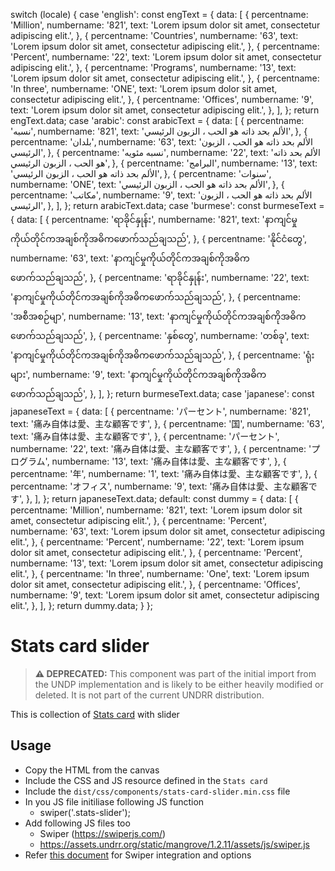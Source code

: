 
  switch (locale) {
    case 'english':
      const engText = {
        data: [
          {
            percentname: 'Million',
            numbername: '821',
            text: 'Lorem ipsum dolor sit amet, consectetur adipiscing elit.',
          },
          {
            percentname: 'Countries',
            numbername: '63',
            text: 'Lorem ipsum dolor sit amet, consectetur adipiscing elit.',
          },
          {
            percentname: 'Percent',
            numbername: '22',
            text: 'Lorem ipsum dolor sit amet, consectetur adipiscing elit.',
          },
          {
            percentname: 'Programs',
            numbername: '13',
            text: 'Lorem ipsum dolor sit amet, consectetur adipiscing elit.',
          },
          {
            percentname: 'In three',
            numbername: 'ONE',
            text: 'Lorem ipsum dolor sit amet, consectetur adipiscing elit.',
          },
          {
            percentname: 'Offices',
            numbername: '9',
            text: 'Lorem ipsum dolor sit amet, consectetur adipiscing elit.',
          },
        ],
      };
      return engText.data;
    case 'arabic':
      const arabicText = {
        data: [
          {
            percentname: 'نسبه',
            numbername: '821',
            text: 'الألم بحد ذاته هو الحب ، الزبون الرئيسي',
          },
          {
            percentname: 'بلدان',
            numbername: '63',
            text: 'الألم بحد ذاته هو الحب ، الزبون الرئيسي',
          },
          {
            percentname: 'نسبه مئويه',
            numbername: '22',
            text: 'الألم بحد ذاته هو الحب ، الزبون الرئيسي',
          },
          {
            percentname: 'البرامج',
            numbername: '13',
            text: 'الألم بحد ذاته هو الحب ، الزبون الرئيسي',
          },
          {
            percentname: 'سنوات',
            numbername: 'ONE',
            text: 'الألم بحد ذاته هو الحب ، الزبون الرئيسي',
          },
          {
            percentname: 'مكاتب',
            numbername: '9',
            text: 'الألم بحد ذاته هو الحب ، الزبون الرئيسي',
          },
        ],
      };
      return arabicText.data;
    case 'burmese':
      const burmeseText = {
        data: [
          {
            percentname: 'ရာခိုင်နှုန်း',
            numbername: '821',
            text: 'နာကျင်မှုကိုယ်တိုင်ကအချစ်ကိုအဓိကဖောက်သည်ချသည်',
          },
          {
            percentname: 'နိုင်ငံတွေ',
            numbername: '63',
            text: 'နာကျင်မှုကိုယ်တိုင်ကအချစ်ကိုအဓိကဖောက်သည်ချသည်',
          },
          {
            percentname: 'ရာခိုင်နှုန်း',
            numbername: '22',
            text: 'နာကျင်မှုကိုယ်တိုင်ကအချစ်ကိုအဓိကဖောက်သည်ချသည်',
          },
          {
            percentname: 'အစီအစဉ်မျာ',
            numbername: '13',
            text: 'နာကျင်မှုကိုယ်တိုင်ကအချစ်ကိုအဓိကဖောက်သည်ချသည်',
          },
          {
            percentname: 'နှစ်တွေ',
            numbername: 'တစ်ခု',
            text: 'နာကျင်မှုကိုယ်တိုင်ကအချစ်ကိုအဓိကဖောက်သည်ချသည်',
          },
          {
            percentname: 'ရုံးများ',
            numbername: '9',
            text: 'နာကျင်မှုကိုယ်တိုင်ကအချစ်ကိုအဓိကဖောက်သည်ချသည်',
          },
        ],
      };
      return burmeseText.data;
    case 'japanese':
      const japaneseText = {
        data: [
          {
            percentname: 'パーセント',
            numbername: '821',
            text: '痛み自体は愛、主な顧客です',
          },
          {
            percentname: '国',
            numbername: '63',
            text: '痛み自体は愛、主な顧客です',
          },
          {
            percentname: 'パーセント',
            numbername: '22',
            text: '痛み自体は愛、主な顧客です',
          },
          {
            percentname: 'プログラム',
            numbername: '13',
            text: '痛み自体は愛、主な顧客です',
          },
          {
            percentname: '年',
            numbername: '1',
            text: '痛み自体は愛、主な顧客です',
          },
          {
            percentname: 'オフィス',
            numbername: '9',
            text: '痛み自体は愛、主な顧客です',
          },
        ],
      };
      return japaneseText.data;
    default:
      const dummy = {
        data: [
          {
            percentname: 'Million',
            numbername: '821',
            text: 'Lorem ipsum dolor sit amet, consectetur adipiscing elit.',
          },
          {
            percentname: 'Percent',
            numbername: '63',
            text: 'Lorem ipsum dolor sit amet, consectetur adipiscing elit.',
          },
          {
            percentname: 'Percent',
            numbername: '22',
            text: 'Lorem ipsum dolor sit amet, consectetur adipiscing elit.',
          },
          {
            percentname: 'Percent',
            numbername: '13',
            text: 'Lorem ipsum dolor sit amet, consectetur adipiscing elit.',
          },
          {
            percentname: 'In three',
            numbername: 'One',
            text: 'Lorem ipsum dolor sit amet, consectetur adipiscing elit.',
          },
          {
            percentname: 'Offices',
            numbername: '9',
            text: 'Lorem ipsum dolor sit amet, consectetur adipiscing elit.',
          },
        ],
      };
      return dummy.data;
  }
};

<Meta of={StatsCardSliderStories} />

# Stats card slider

> **⚠️ DEPRECATED:** This component was part of the initial import from the UNDP implementation and is likely to be either heavily modified or deleted. It is not part of the current UNDRR distribution.

This is collection of [Stats card](/docs/components-ui-components-cards-stats-card--stats-card) with slider

<Canvas of={StatsCardSliderStories.StatsCardSlider} meta={StatsCardSliderStories} />

## Usage

- Copy the HTML from the canvas
- Include the CSS and JS resource defined in the `Stats card`
- Include the `dist/css/components/stats-card-slider.min.css` file
- In you JS file initiliase following JS function
  - swiper('.stats-slider');
- Add following JS files too
  - Swiper (https://swiperjs.com/)
  - https://assets.undrr.org/static/mangrove/1.2.11/assets/js/swiper.js
- Refer [this document](https://github.com/unisdr/undrr-mangrove/wiki/Swiper-documentation) for Swiper integration and options
